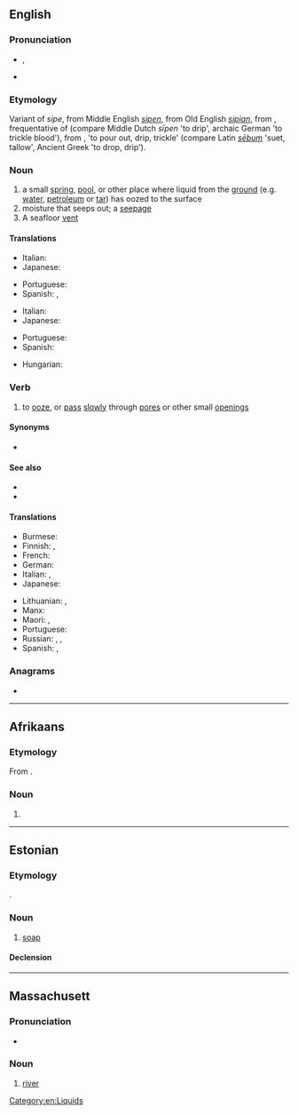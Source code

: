 {{also|Seep}}
==English==
{{wikipedia}}

===Pronunciation===
* {{enPR|sēp}}, {{IPA|/siːp/|lang=en}}
* {{rhymes|iːp|lang=en}}

===Etymology===
Variant of ''sipe'', from Middle English ''[[sipen]]'', from Old English ''[[sipian]]'', from {{etyl|gem-pro|en}} {{m|gem-pro|*sīpōną}}, frequentative of {{m|gem-pro|*sīpaną}} (compare Middle Dutch ''sīpen'' 'to drip', archaic German {{m|de|seifen}} 'to trickle blood'), from {{etyl|ine-pro|en}} {{m|ine-pro|*seib}}, {{m|ine-pro|*sib-}} 'to pour out, drip, trickle' (compare Latin ''[[sebum#Latin|sēbum]]'' 'suet, tallow', Ancient Greek {{m|grc|εἴβω}} 'to drop, drip').

===Noun===
{{en-noun}}

# a small [[spring]], [[pool]], or other place where liquid from the [[ground]] (e.g. [[water]], [[petroleum]] or [[tar]]) has oozed to the surface
# moisture that seeps out; a [[seepage]]
# A seafloor [[vent]]

====Translations====
{{trans-top|a place where water seeps out of the ground}}
* Italian: {{t+|it|sorgente}}
* Japanese: {{t|ja|にじみ|tr=nijimi}}
{{trans-mid}}
* Portuguese: {{t+|pt|jazida|f}}
* Spanish: {{t+|es|fuente|f}}, {{t|es|emanación|f}}
{{trans-bottom}}

{{trans-top|a seepage}}
* Italian: {{t|it|infiltrazione|f}}
* Japanese: {{t|ja|にじみ|tr=nijimi}}
{{trans-mid}}
* Portuguese: {{t+|pt|infiltração|f}}
* Spanish: {{t|es|filtración}}
{{trans-bottom}}

{{checktrans-top}}
* Hungarian: {{t-check|hu|szivárgás}}
{{trans-mid}}
{{trans-bottom}}

===Verb===
{{en-verb}}

# to [[ooze]], or [[pass]] [[slowly]] through [[pore]]s or other small [[opening]]s

====Synonyms====
* {{l|en|leak}}

====See also====
* {{l|en|sip}}
* {{l|en|siphon}}

====Translations====
{{trans-top|to ooze through pores}}
* Burmese: {{t+|my|စိမ့်|tr=sein.|sc=Mymr}}
* Finnish: {{t|fi|tihkua}}, {{t+|fi|vuotaa}}
* French: {{t+|fr|s'infiltrer}} {{t+|fr|suinter}}
* German: {{t+|de|durchsickern}}
* Italian: {{t+|it|filtrare}}, {{t+|it|penetrare}}
* Japanese: {{t|ja|にじみ出る|tr=nijimideru}}
{{trans-mid}}
* Lithuanian: {{t|lt|sunktis}}, {{t|lt|skverbtis}}
* Manx: {{t|gv|sheel}}
* Maori: {{t|mi|papī}}, {{t|mi|pahī }}
* Portuguese: {{t+|pt|escoar}}
* Russian: {{t+|ru|сочи́ться|pf}}, {{t+|ru|проса́чиваться|impf}}, {{t+|ru|просочи́ться|pf}}
* Spanish: {{t+|es|filtrar}}, {{t+|es|rezumar}}
{{trans-bottom}}

===Anagrams===
* {{anagrams|en|eeps|pees}}

[[Category:en:Liquids]]

----

==Afrikaans==

===Etymology===
From {{inh|af|nl|zeep}}.

===Noun===
{{af-noun|sepe}}

# {{l|en|soap}}

----

==Estonian==

===Etymology===
{{bor|et|gml|sêpe}}.

===Noun===
{{et-noun|seebi|seepi}}

# [[soap]]

====Declension====
{{et-decl2|seebi|seepi|seepide|seepe||seepi|||seepisid|type=paks}}

----

==Massachusett==

===Pronunciation===
* {{a|Revived}} {{IPA|/siːp/|lang=wam}}

===Noun===
{{head|wam|noun}}

# [[river]]